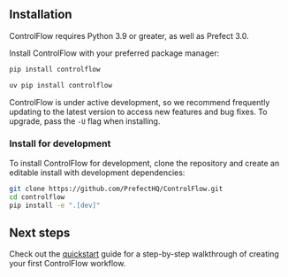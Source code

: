 

## Installation

ControlFlow requires Python 3.9 or greater, as well as Prefect 3.0.

Install ControlFlow with your preferred package manager:
<CodeGroup>
    
```bash pip
pip install controlflow 
```

```bash uv
uv pip install controlflow 
```
</CodeGroup>

ControlFlow is under active development, so we recommend frequently updating to the latest version to access new features and bug fixes. To upgrade, pass the `-U` flag when installing.


### Install for development

To install ControlFlow for development, clone the repository and create an editable install with development dependencies:

```bash
git clone https://github.com/PrefectHQ/ControlFlow.git
cd controlflow
pip install -e ".[dev]"
```

## Next steps

Check out the [quickstart](/quickstart) guide for a step-by-step walkthrough of creating your first ControlFlow workflow.

